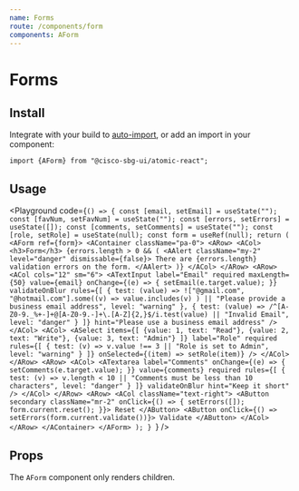 ```yaml
---
name: Forms
route: /components/form
components: AForm
---
```



# Forms

## Install

Integrate with your build to [auto-import](/#integrating), or add an import in your component:

```
import {AForm} from "@cisco-sbg-ui/atomic-react";
```

## Usage

<Playground
  code={`() => {
  const [email, setEmail] = useState("");
  const [favNum, setFavNum] = useState("");
  const [errors, setErrors] = useState([]);
  const [comments, setComments] = useState("");
  const [role, setRole] = useState(null);
  const form = useRef(null);
  return (
    <AForm ref={form}>
      <AContainer className="pa-0">
        <ARow>
          <ACol>
            <h3>Form</h3>
            {errors.length > 0 && (
              <AAlert className="my-2" level="danger" dismissable={false}>
                There are {errors.length} validation errors on the form.
              </AAlert>
            )}
          </ACol>
        </ARow>
        <ARow>
          <ACol cols="12" sm="6">
            <ATextInput
              label="Email"
              required
              maxLength={50}
              value={email}
              onChange={(e) => {
                setEmail(e.target.value);
              }}
              validateOnBlur
              rules={[
                {
                  test: (value) =>
                    !["@gmail.com", "@hotmail.com"].some((v) =>
                      value.includes(v)
                    ) || "Please provide a business email address",
                  level: "warning"
                },
                {
                  test: (value) =>
                    /^[A-Z0-9._%+-]+@[A-Z0-9.-]+\.[A-Z]{2,}$/i.test(value) ||
                    "Invalid Email",
                  level: "danger"
                }
              ]}
              hint="Please use a business email address"
            />
          </ACol>
          <ACol>
            <ASelect
              items={[
                {value: 1, text: "Read"},
                {value: 2, text: "Write"},
                {value: 3, text: "Admin"}
              ]}
              label="Role"
              required
              rules={[
                {
                  test: (v) => v.value !== 3 || "Role is set to Admin",
                  level: "warning"
                }
              ]}
              onSelected={(item) => setRole(item)}
            />
          </ACol>
        </ARow>
        <ARow>
          <ACol>
            <ATextarea
              label="Comments"
              onChange={(e) => {
                setComments(e.target.value);
              }}
              value={comments}
              required
              rules={[
                {
                  test: (v) =>
                    v.length < 10 ||
                    "Comments must be less than 10 characters",
                  level: "danger"
                }
              ]}
              validateOnBlur
              hint="Keep it short"
            />
          </ACol>
        </ARow>
        <ARow>
          <ACol className="text-right">
            <AButton
              secondary
              className="mr-2"
              onClick={() => {
                setErrors([]);
                form.current.reset();
              }}>
              Reset
            </AButton>
            <AButton onClick={() => setErrors(form.current.validate())}>
              Validate
            </AButton>
          </ACol>
        </ARow>
      </AContainer>
    </AForm>
  );
}
`}
/>

## Props

The `AForm` component only renders children.

<Props of="AForm" />
